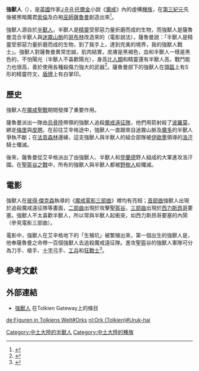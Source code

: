 {{NoteTA
|G1=魔戒
}}
{{Infobox fictional race
|name               = 強獸人
|image              =
|image_alt          =
|caption            = 一個強獸人戰士的雕像。
|founded            = [[第三紀元|第三紀元]]
|founder            = [[索倫_(魔戒)|索倫]]、[[薩魯曼|薩魯曼]]
|leader             =
|capital            =
|homeworld          = [[中土大陸|中土大陸]]
|base_of_operations = [[艾辛格|艾辛格]]、[[魔多|魔多]]
|official_language  =
|currency           =
|flagship           =
|anthem             =
}}
'''強獸人'''（{{lang|en|Uruk-hai}}），是[[英國|英國]]作家[[J·R·R·托爾金|J·R·R·托爾金]]小說《[[魔戒|魔戒]]》內的虛構[[中土大陸的種族|種族]]，在[[第三紀元|第三紀元]]先後被黑暗魔君[[索倫_(魔戒)|索倫]]及白袍[[巫師_(中土大陸)|巫師]][[薩魯曼|薩魯曼]]創造出來<ref>{{Cite news|url=https://screenrant.com/lord-rings-things-never-knew-uruk-hai-trivia-orcs/|title=Lord Of The Rings: 15 Things You Never Knew About The Uruk-hai|date=2018-01-04|newspaper=ScreenRant|accessdate=2018-10-18|language=en-US|archive-date=2018-10-18|archive-url=https://web.archive.org/web/20181018122627/https://screenrant.com/lord-rings-things-never-knew-uruk-hai-trivia-orcs/|dead-url=no}}</ref>。

強獸人源自於[[半獸人|半獸人]]，半獸人是[[精靈_(中土大陸)|精靈]]受邪惡力量折磨而成的生物，而強獸人是薩魯曼混合半獸人與[[迷霧山脈|迷霧山脈]]的[[哥布林|哥布林]]改造來的（電影說法），薩魯曼說：「半獸人是精靈受邪惡力量折磨而成的生物，到了我手上，達到完美的境界，我的強獸人戰士」。強獸人對薩魯曼異常忠誠，肌肉結實，皮膚是黑褐色，血和半獸人一樣是黑色的，不怕陽光（半獸人不喜歡陽光），身高比[[人類_(中土大陸)|人類]]和精靈還有半獸人高，戰鬥能力也很高，善於使用各種殺傷力強大的武器<ref>{{Cite book|title=魔戒魅影：魔戒首部曲小說·電影導讀本|last=裘德·費雪|publisher=聯經|year=2002年1月|isbn=957-08-2346-1|location=臺北}}</ref>。薩魯曼部下的強獸人在[[頭盔|頭盔]]上有S形的精靈符文，[[盾牌|盾牌]]上有白掌印。

==歷史==
強獸人在[[魔戒聖戰|魔戒聖戰]]期間發揮了重要作用。

薩魯曼派出一隊由[[中土大陸半獸人列表#烏骨陸|烏骨陸]]帶領的強獸人追殺[[魔戒遠征隊|魔戒遠征隊]]，他們用箭射殺了[[波羅莫|波羅莫]]，綁走[[梅里雅達克·烈酒鹿|梅里]]與[[皮聘|皮聘]]。在前往艾辛格途中，強獸人一直跟來自迷霧山脈及[[魔多|魔多]]的半獸人爭執不斷；在[[法貢森林|法貢森林]]邊緣，這支強獸人與半獸人的組合部隊被[[伊歐墨|伊歐墨]]領導的[[洛汗_(地名)|洛汗]]騎士殲滅。

後來，薩魯曼從艾辛格派出了由強獸人、半獸人和[[登蘭德|登蘭德]]野人組成的大軍進攻洛汗國。在[[聖盔谷之戰|聖盔谷之戰]]中，所有的強獸人與半獸人都被[[胡恩_(中土大陸)|野樹人]]給殲滅。

==電影==

強獸人在[[彼得·傑克森|彼得·傑克森]]執導的《[[魔戒電影三部曲|魔戒電影三部曲]]》裡均有亮相；[[指环王：护戒使者|首部曲]]強獸人出現於追殺魔戒遠征隊等畫面，[[指环王：双塔奇兵|二部曲]]出現於攻擊[[聖盔谷|聖盔谷]]，[[指环王：王者归来|三部曲]]出現於[[西力斯昂哥|西力斯昂哥]]要塞。強獸人不太喜歡半獸人，所以常與半獸人起衝突，如西力斯昂哥要塞的內鬨（參見電影三部曲）。

電影中，強獸人在艾辛格地下的「生殖坑」被繁殖出來，第一個出生的強獸人是{{link-nl|路茲|Lurtz}}，他奉薩魯曼之命帶一百個強獸人去追殺魔戒遠征隊。進攻聖盔谷的強獸人軍隊可分為刀手、槍手、[[十字弓|十字弓]]手、[[工兵|工兵]]和[[狂戰士|狂戰士]]<ref name="克理斯·史密斯">{{Cite book|title=魔戒武器聖戰|last=克理斯·史密斯|publisher=奇幻基地|year=2003年12月|isbn=986-7576-12-8|location=臺北}}</ref>{{Rp|122-127}}。

== 參考文獻 ==
{{Reflist}}

== 外部連結 ==
* [http://tolkiengateway.net/wiki/Uruk-hai 強獸人] {{Wayback|url=http://tolkiengateway.net/wiki/Uruk-hai |date=20171225203221 }}在Tolkien Gateway上的條目{{en}}

{{DEFAULTSORT:Uruk-hai}}
[[Category:中土大陸的半獸人|Category:中土大陸的半獸人]]
[[Category:中土大陸的種族|Category:中土大陸的種族]]

[[de:Figuren_in_Tolkiens_Welt#Orks|de:Figuren in Tolkiens Welt#Orks]]
[[nl:Ork_(Tolkien)#Uruk-hai|nl:Ork (Tolkien)#Uruk-hai]]